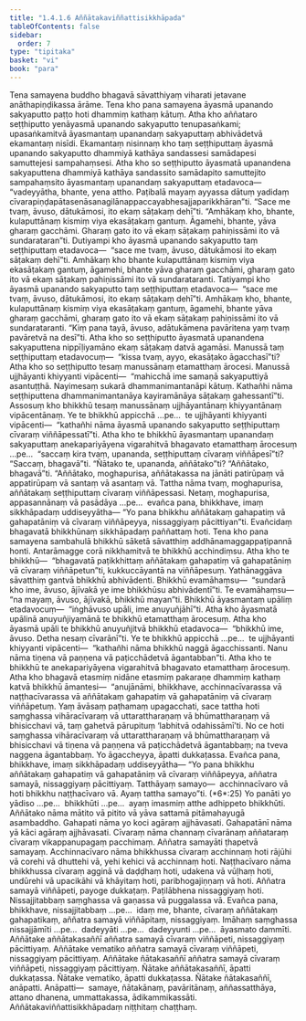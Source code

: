 ```yaml
---
title: "1.4.1.6 Aññātakaviññattisikkhāpada"
tableOfContents: false
sidebar:
  order: 7
type: "tipitaka"
basket: "vi"
book: "para"
---
```



<DynamicBreadcrumb />

<Division number="515" book="para">

<Paragraph number="1974" book="para">
Tena samayena buddho bhagavā sāvatthiyaṃ viharati jetavane anāthapiṇḍikassa ārāme. Tena kho pana samayena āyasmā upanando sakyaputto paṭṭo hoti dhammiṃ kathaṃ kātuṃ. Atha kho aññataro seṭṭhiputto yenāyasmā upanando sakyaputto tenupasaṅkami; upasaṅkamitvā āyasmantaṃ upanandaṃ sakyaputtaṃ abhivādetvā ekamantaṃ nisīdi. Ekamantaṃ nisinnaṃ kho taṃ seṭṭhiputtaṃ āyasmā upanando sakyaputto dhammiyā kathāya sandassesi samādapesi samuttejesi sampahaṃsesi. Atha kho so seṭṭhiputto āyasmatā upanandena sakyaputtena dhammiyā kathāya sandassito samādapito samuttejito sampahaṃsito āyasmantaṃ upanandaṃ sakyaputtaṃ etadavoca—  “vadeyyātha, bhante, yena attho. Paṭibalā mayaṃ ayyassa dātuṃ yadidaṃ cīvarapiṇḍapātasenāsanagilānappaccayabhesajjaparikkhāran”ti. “Sace me tvaṃ, āvuso, dātukāmosi, ito ekaṃ sāṭakaṃ dehī”ti. “Amhākaṃ kho, bhante, kulaputtānaṃ kismiṃ viya ekasāṭakaṃ gantuṃ. Āgamehi, bhante, yāva gharaṃ gacchāmi. Gharaṃ gato ito vā ekaṃ sāṭakaṃ pahiṇissāmi ito vā sundarataran”ti.
</Paragraph>

<Paragraph number="1975" book="para">
Dutiyampi kho āyasmā upanando sakyaputto taṃ seṭṭhiputtaṃ etadavoca—  “sace me tvaṃ, āvuso, dātukāmosi ito ekaṃ sāṭakaṃ dehī”ti. Amhākaṃ kho bhante kulaputtānaṃ kismiṃ viya ekasāṭakaṃ gantuṃ, āgamehi, bhante yāva gharaṃ gacchāmi, gharaṃ gato ito vā ekaṃ sāṭakaṃ pahiṇissāmi ito vā sundarataranti.
</Paragraph>

<Paragraph number="1976" book="para">
Tatiyampi kho āyasmā upanando sakyaputto taṃ seṭṭhiputtaṃ etadavoca—  “sace me tvaṃ, āvuso, dātukāmosi, ito ekaṃ sāṭakaṃ dehī”ti. Amhākaṃ kho, bhante, kulaputtānaṃ kismiṃ viya ekasāṭakaṃ gantuṃ, āgamehi, bhante yāva gharaṃ gacchāmi, gharaṃ gato ito vā ekaṃ sāṭakaṃ pahiṇissāmi ito vā sundarataranti. “Kiṃ pana tayā, āvuso, adātukāmena pavāritena yaṃ tvaṃ pavāretvā na desī”ti.
</Paragraph>

<Paragraph number="1977" book="para">
Atha kho so seṭṭhiputto āyasmatā upanandena sakyaputtena nippīḷiyamāno ekaṃ sāṭakaṃ datvā agamāsi. Manussā taṃ seṭṭhiputtaṃ etadavocuṃ—  “kissa tvaṃ, ayyo, ekasāṭako āgacchasī”ti? Atha kho so seṭṭhiputto tesaṃ manussānaṃ etamatthaṃ ārocesi. Manussā ujjhāyanti khiyyanti vipācenti—  “mahicchā ime samaṇā sakyaputtiyā asantuṭṭhā. Nayimesaṃ sukarā dhammanimantanāpi kātuṃ. Kathañhi nāma seṭṭhiputtena dhammanimantanāya kayiramānāya sāṭakaṃ gahessantī”ti.
</Paragraph>

<Paragraph number="1978" book="para">
Assosuṃ kho bhikkhū tesaṃ manussānaṃ ujjhāyantānaṃ khiyyantānaṃ vipācentānaṃ. Ye te bhikkhū appicchā …pe…  te ujjhāyanti khiyyanti vipācenti—  “kathañhi nāma āyasmā upanando sakyaputto seṭṭhiputtaṃ cīvaraṃ viññāpessatī”ti.
</Paragraph>

<Paragraph number="1979" book="para">
Atha kho te bhikkhū āyasmantaṃ upanandaṃ sakyaputtaṃ anekapariyāyena vigarahitvā bhagavato etamatthaṃ ārocesuṃ …pe…  “saccaṃ kira tvaṃ, upananda, seṭṭhiputtaṃ cīvaraṃ viññāpesī”ti? “Saccaṃ, bhagavā”ti. “Ñātako te, upananda, aññātako”ti? “Aññātako, bhagavā”ti. “Aññātako, moghapurisa, aññātakassa na jānāti patirūpaṃ vā appatirūpaṃ vā santaṃ vā asantaṃ vā. Tattha nāma tvaṃ, moghapurisa, aññātakaṃ seṭṭhiputtaṃ cīvaraṃ viññāpessasi. Netaṃ, moghapurisa, appasannānaṃ vā pasādāya …pe…  evañca pana, bhikkhave, imaṃ sikkhāpadaṃ uddiseyyātha—
</Paragraph>

</Division>
<Division number="516" book="para">

<Paragraph number="1980" book="para">
<Emphasis>“Yo pana bhikkhu aññātakaṃ gahapatiṃ vā gahapatāniṃ vā cīvaraṃ viññāpeyya, nissaggiyaṃ pācittiyan”</Emphasis>ti.
</Paragraph>

<Paragraph number="1981" book="para">
Evañcidaṃ bhagavatā bhikkhūnaṃ sikkhāpadaṃ paññattaṃ hoti.
</Paragraph>

</Division>
<Division number="517" book="para">

<Paragraph number="1982" book="para">
Tena kho pana samayena sambahulā bhikkhū sāketā sāvatthiṃ addhānamaggappaṭipannā honti. Antarāmagge corā nikkhamitvā te bhikkhū acchindiṃsu. Atha kho te bhikkhū—  “bhagavatā paṭikkhittaṃ aññātakaṃ gahapatiṃ vā gahapatāniṃ vā cīvaraṃ viññāpetun”ti, kukkuccāyantā na viññāpesuṃ. Yathānaggāva sāvatthiṃ gantvā bhikkhū abhivādenti. Bhikkhū evamāhaṃsu—  “sundarā kho ime, āvuso, ājīvakā ye ime bhikkhūsu abhivādentī”ti. Te evamāhaṃsu—  “na mayaṃ, āvuso, ājīvakā, bhikkhū mayan”ti. Bhikkhū āyasmantaṃ upāliṃ etadavocuṃ—  “iṅghāvuso upāli, ime anuyuñjāhī”ti. Atha kho āyasmatā upālinā anuyuñjiyamānā te bhikkhū etamatthaṃ ārocesuṃ. Atha kho āyasmā upāli te bhikkhū anuyuñjitvā bhikkhū etadavoca—  “bhikkhū ime, āvuso. Detha nesaṃ cīvarānī”ti. Ye te bhikkhū appicchā …pe…  te ujjhāyanti khiyyanti vipācenti—  “kathañhi nāma bhikkhū naggā āgacchissanti. Nanu nāma tiṇena vā paṇṇena vā paṭicchādetvā āgantabban”ti.
</Paragraph>

<Paragraph number="1983" book="para">
Atha kho te bhikkhū te anekapariyāyena vigarahitvā bhagavato etamatthaṃ ārocesuṃ. Atha kho bhagavā etasmiṃ nidāne etasmiṃ pakaraṇe dhammiṃ kathaṃ katvā bhikkhū āmantesi—  “anujānāmi, bhikkhave, acchinnacīvarassa vā naṭṭhacīvarassa vā aññātakaṃ gahapatiṃ vā gahapatāniṃ vā cīvaraṃ viññāpetuṃ. Yaṃ āvāsaṃ paṭhamaṃ upagacchati, sace tattha hoti saṃghassa vihāracīvaraṃ vā uttarattharaṇaṃ vā bhūmattharaṇaṃ vā bhisicchavi vā, taṃ gahetvā pārupituṃ ‘labhitvā odahissāmī’ti. No ce hoti saṃghassa vihāracīvaraṃ vā uttarattharaṇaṃ vā bhūmattharaṇaṃ vā bhisicchavi vā tiṇena vā paṇṇena vā paṭicchādetvā āgantabbaṃ; na tveva naggena āgantabbaṃ. Yo āgaccheyya, āpatti dukkaṭassa. Evañca pana, bhikkhave, imaṃ sikkhāpadaṃ uddiseyyātha—
</Paragraph>

</Division>
<Division number="518" book="para">

<Paragraph number="1984" book="para">
<Emphasis>“Yo pana bhikkhu aññātakaṃ gahapatiṃ vā gahapatāniṃ vā cīvaraṃ viññāpeyya, aññatra samayā, nissaggiyaṃ pācittiyaṃ. Tatthāyaṃ samayo—  acchinnacīvaro vā hoti bhikkhu naṭṭhacīvaro vā. Ayaṃ tattha samayo”</Emphasis>ti. (*6*:<Emphasis>25</Emphasis>)
</Paragraph>

</Division>
<Division number="519" book="para">

<Paragraph number="1985" book="para">
<Emphasis>Yo panā</Emphasis>ti yo yādiso …pe…  <Emphasis>bhikkhū</Emphasis>ti …pe…  ayaṃ imasmiṃ atthe adhippeto bhikkhūti.
</Paragraph>

<Paragraph number="1986" book="para">
<Emphasis>Aññātako</Emphasis> nāma mātito vā pitito vā yāva sattamā pitāmahayugā asambaddho.
</Paragraph>

<Paragraph number="1987" book="para">
<Emphasis>Gahapati</Emphasis> nāma yo koci agāraṃ ajjhāvasati.
</Paragraph>

<Paragraph number="1988" book="para">
<Emphasis>Gahapatānī</Emphasis> nāma yā kāci agāraṃ ajjhāvasati.
</Paragraph>

<Paragraph number="1989" book="para">
<Emphasis>Cīvaraṃ</Emphasis> nāma channaṃ cīvarānaṃ aññataraṃ cīvaraṃ vikappanupagaṃ pacchimaṃ.
</Paragraph>

<Paragraph number="1990" book="para">
<Emphasis>Aññatra samayā</Emphasis>ti ṭhapetvā samayaṃ.
</Paragraph>

<Paragraph number="1991" book="para">
<Emphasis>Acchinnacīvaro</Emphasis> nāma bhikkhussa cīvaraṃ acchinnaṃ hoti rājūhi vā corehi vā dhuttehi vā, yehi kehici vā acchinnaṃ hoti.
</Paragraph>

<Paragraph number="1992" book="para">
<Emphasis>Naṭṭhacīvaro</Emphasis> nāma bhikkhussa cīvaraṃ agginā vā daḍḍhaṃ hoti, udakena vā vūḷhaṃ hoti, undūrehi vā upacikāhi vā khāyitaṃ hoti, paribhogajiṇṇaṃ vā hoti.
</Paragraph>

<Paragraph number="1993" book="para">
Aññatra samayā viññāpeti, payoge dukkaṭaṃ. Paṭilābhena nissaggiyaṃ hoti. Nissajjitabbaṃ saṃghassa vā gaṇassa vā puggalassa vā. Evañca pana, bhikkhave, nissajjitabbaṃ …pe…  idaṃ me, bhante, cīvaraṃ aññātakaṃ gahapatikaṃ, aññatra samayā viññāpitaṃ, nissaggiyaṃ. Imāhaṃ saṃghassa nissajjāmīti …pe…  dadeyyāti …pe…  dadeyyunti …pe…  āyasmato dammīti.
</Paragraph>

</Division>
<Division number="520" book="para">

<Paragraph number="1994" book="para">
Aññātake aññātakasaññī aññatra samayā cīvaraṃ viññāpeti, nissaggiyaṃ pācittiyaṃ. Aññātake vematiko aññatra samayā cīvaraṃ viññāpeti, nissaggiyaṃ pācittiyaṃ. Aññātake ñātakasaññī aññatra samayā cīvaraṃ viññāpeti, nissaggiyaṃ pācittiyaṃ.
</Paragraph>

<Paragraph number="1995" book="para">
Ñātake aññātakasaññī, āpatti dukkaṭassa. Ñātake vematiko, āpatti dukkaṭassa. Ñātake ñātakasaññī, anāpatti.
</Paragraph>

</Division>
<Division number="521" book="para">

<Paragraph number="1996" book="para">
Anāpatti—  samaye, ñātakānaṃ, pavāritānaṃ, aññassatthāya, attano dhanena, ummattakassa, ādikammikassāti.

</Paragraph>
</Division>

<Paragraph number="1997" type="center" book="para">
Aññātakaviññattisikkhāpadaṃ niṭṭhitaṃ chaṭṭhaṃ.
</Paragraph>